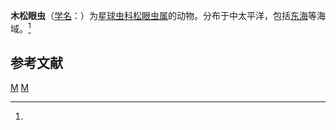 {{Speciesbox
| taxon = Pityomma drymodes
| binomial_authority = ([[恩斯特·海克尔|Haeckel]], 1887)<ref name='id9055'>{{cite web| url =http://www.bioinfo.cn/db05/BjdwSpecies.php?action=view&id=9055| title =木松眼虫| work =《中国动物物种编目数据库》| publisher =中国科学院微生物研究所| author =中国科学院动物研究所| accessdate =2009-04-16| deadurl =yes| archiveurl =https://web.archive.org/web/20160305104142/http://www.bioinfo.cn/db05/BjdwSpecies.php?action=view&id=9055| archivedate =2016-03-05}}</ref>
}}

'''木松眼虫'''（[[学名|学名]]：{{lang|la|''Pityomma drymodes''}}）为[[星球虫科|星球虫科]][[松眼虫属|松眼虫属]]的动物。分布于中太平洋，包括[[东海|东海]]等海域。<ref name='id9055'/>

== 参考文献 ==
{{reflist}}

{{放射虫小作品}}

{{Taxonbar}}
[[Category:1887年描述的动物|M]]
[[Category:松眼虫属|M]]
